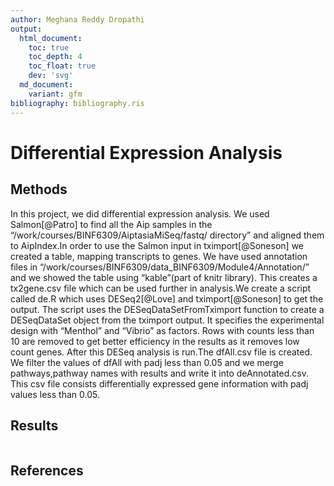 ```yaml
---
author: Meghana Reddy Dropathi
output:
  html_document:
    toc: true
    toc_depth: 4
    toc_float: true
    dev: 'svg'
  md_document:
    variant: gfm
bibliography: bibliography.ris
---
```

# Differential Expression Analysis

## Methods

In this project, we did differential expression analysis. We used Salmon[@Patro] to find all the Aip samples in the "/work/courses/BINF6309/AiptasiaMiSeq/fastq/ directory" and aligned them to AipIndex.In order to use the Salmon input in tximport[@Soneson] we created a table, mapping transcripts to genes. We have used annotation files in "/work/courses/BINF6309/data_BINF6309/Module4/Annotation/" and we showed the table using "kable"(part of knitr library). This creates a tx2gene.csv file which can be used further in analysis.We create a script called de.R which uses DESeq2[@Love] and tximport[@Soneson] to get the output. The script uses the DESeqDataSetFromTximport function to create a DESeqDataSet object from the tximport output. It specifies the experimental design with "Menthol" and "Vibrio" as factors. Rows  with counts less than 10 are removed to get better efficiency in the results as it removes low count genes. After this DESeq analysis is run.The dfAll.csv file is created. We filter the values of dfAll with padj less than 0.05 and we merge pathways,pathway names with results and write it into deAnnotated.csv. This csv file consists differentially expressed gene information with padj values less than 0.05.

## Results

```R
```
## References
